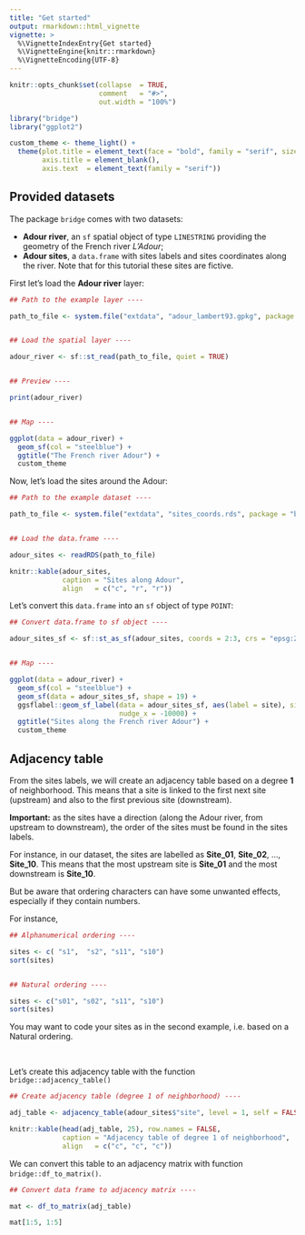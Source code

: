 ```yaml
---
title: "Get started"
output: rmarkdown::html_vignette
vignette: >
  %\VignetteIndexEntry{Get started}
  %\VignetteEngine{knitr::rmarkdown}
  %\VignetteEncoding{UTF-8}
---
```


```r
knitr::opts_chunk$set(collapse  = TRUE,
                      comment   = "#>",
                      out.width = "100%")
```


```r
library("bridge")
library("ggplot2")
```


```r
custom_theme <- theme_light() + 
  theme(plot.title = element_text(face = "bold", family = "serif", size = 18),
        axis.title = element_blank(),
        axis.text  = element_text(family = "serif"))
```



## Provided datasets

The package `bridge` comes with two datasets:

- **Adour river**, an `sf` spatial object of type `LINESTRING` providing the 
geometry of the French river _L'Adour_;
- **Adour sites**, a `data.frame` with sites labels and sites coordinates along
the river. Note that for this tutorial these sites are fictive.


First let's load the **Adour river** layer:


```r
## Path to the example layer ----

path_to_file <- system.file("extdata", "adour_lambert93.gpkg", package = "bridge")


## Load the spatial layer ----

adour_river <- sf::st_read(path_to_file, quiet = TRUE)


## Preview ----

print(adour_river)


## Map ----

ggplot(data = adour_river) +
  geom_sf(col = "steelblue") +
  ggtitle("The French river Adour") +
  custom_theme
```


Now, let's load the sites around the Adour:


```r
## Path to the example dataset ----

path_to_file <- system.file("extdata", "sites_coords.rds", package = "bridge")


## Load the data.frame ----

adour_sites <- readRDS(path_to_file)
```


```r
knitr::kable(adour_sites, 
             caption = "Sites along Adour", 
             align   = c("c", "r", "r"))
```


Let's convert this `data.frame` into an `sf` object of type `POINT`:

```r
## Convert data.frame to sf object ----

adour_sites_sf <- sf::st_as_sf(adour_sites, coords = 2:3, crs = "epsg:2154")


## Map ----

ggplot(data = adour_river) +
  geom_sf(col = "steelblue") +
  geom_sf(data = adour_sites_sf, shape = 19) +
  ggsflabel::geom_sf_label(data = adour_sites_sf, aes(label = site), size = 3, 
                           nudge_x = -10000) + 
  ggtitle("Sites along the French river Adour") +
  custom_theme
```



## Adjacency table



From the sites labels, we will create an adjacency table based on a degree **1**
of neighborhood. This means that a site is linked to the first next site 
(upstream) and also to the first previous site (downstream).

**Important:** as the sites have a direction (along the Adour river, from 
upstream to downstream), the order of the sites must be found in the sites labels.

For instance, in our dataset, the sites are labelled as **Site_01**, **Site_02**, 
..., **Site_10**. This means that the most upstream site is **Site_01** and the
most downstream is **Site_10**.

But be aware that ordering characters can have some unwanted effects, especially if 
they contain numbers.

For instance,

```r
## Alphanumerical ordering ----

sites <- c( "s1",  "s2", "s11", "s10")
sort(sites)


## Natural ordering ----

sites <- c("s01", "s02", "s11", "s10")
sort(sites)
```

You may want to code your sites as in the second example, i.e. based on a Natural 
ordering.

<br />

Let's create this adjacency table with the function `bridge::adjacency_table()`

```r
## Create adjacency table (degree 1 of neighborhood) ----

adj_table <- adjacency_table(adour_sites$"site", level = 1, self = FALSE)
```



```r
knitr::kable(head(adj_table, 25), row.names = FALSE,
             caption = "Adjacency table of degree 1 of neighborhood", 
             align   = c("c", "c", "c"))
```


We can convert this table to an adjacency matrix with function
`bridge::df_to_matrix()`.


```r
## Convert data frame to adjacency matrix ----

mat <- df_to_matrix(adj_table)
```


```r
mat[1:5, 1:5]
```

